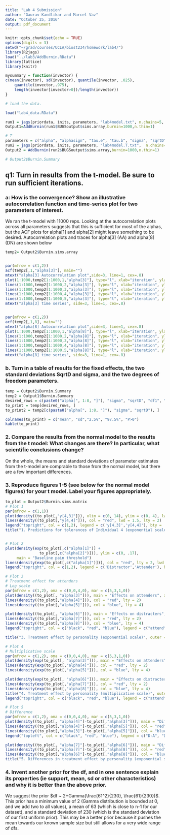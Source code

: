 ```yaml
---
title: "Lab 4 Submission"
author: "Gaurav Kandlikar and Marcel Vaz"
date: "October 25, 2016"
output: pdf_document
---
```


```r
knitr::opts_chunk$set(echo = TRUE)
options(digits = 3)
setwd("~/grad/courses/UCLA/biost234/homework/lab4/")
library(R2jags)
load("../lab3/AddBurnin.RData")
library(lattice)
library(knitr)

mysummary = function(invector) {
c(mean(invector), sd(invector), quantile(invector, .025), 
	quantile(invector,.975),
	length(invector[invector>0])/length(invector))
}

# load the data.  

load("lab4_data.RData")
```

```r
run1 = jags(priordata, inits, parameters, "lab4model.txt", n.chains=5, n.iter=11000, n.burnin=0, n.thin=1)
Output1=AddBurnin(run1$BUGSoutput$sims.array,burnin=1000,n.thin=1)

# T
parameters = c("alpha", "alphasign", "tau.e", "tau.b", "sigma", "sqrtD", "rho", "beta[1:5]", "y[4,3:4]", "df1", "df2") 
run2 = jags(priordata, inits, parameters, "lab4model.T.txt",  n.chains=5, n.iter=11000, n.burnin=0, n.thin=1)
Output2 = AddBurnin(run2$BUGSoutput$sims.array,burnin=1000,n.thin=1)

# Output2$Burnin.Summary
```

## q1: Turn in results from the t-model.  Be sure to run sufficient iterations.  

### a: How is the convergence?  Show an illustrative autocorrelation function and time-series plot for two parameters of interest.

We ran the t-model with 11000 reps. Looking at the autocorrelation plots across all parameters suggests that this is sufficient for most of the alphas, but the ACF plots for alpha[1] and alpha[2] might leave something to be desired. Autocorrelation plots and traces for alpha[3] (AA) and alpha[8] (DN) are shown below

```r
temp2= Output2$Burnin.sims.array


par(mfrow = c(1,2))
acf(temp2[,1,"alpha[3]"], main="") 
mtext("alpha[3] Autocorrelation plot",side=3, line=1, cex=.8)
plot(1:1000,temp2[1:1000,1,"alpha[3]"], type="l", xlab="iteration", ylab="", lwd = 0.5)  
lines(1:1000,temp2[1:1000,2,"alpha[3]"], type="l", xlab="iteration", ylab="", col = 2, lwd = 0.5)  
lines(1:1000,temp2[1:1000,3,"alpha[3]"], type="l", xlab="iteration", ylab="", col = 3, lwd = 0.5)  
lines(1:1000,temp2[1:1000,4,"alpha[3]"], type="l", xlab="iteration", ylab="", col = 4, lwd = 0.5)  
lines(1:1000,temp2[1:1000,5,"alpha[3]"], type="l", xlab="iteration", ylab="", col = 5, lwd = 0.5)  
mtext("alpha[3] time series", side=3, line=1, cex=.8)


par(mfrow = c(1,2))
acf(temp2[,1,8], main="") 
mtext("alpha[8] Autocorrelation plot",side=3, line=1, cex=.8)
plot(1:1000,temp2[1:1000,1,"alpha[8]"], type="l", xlab="iteration", ylab="", lwd = 0.5)  
lines(1:1000,temp2[1:1000,2,"alpha[8]"], type="l", xlab="iteration", ylab="", col = 2, lwd = 0.5)  
lines(1:1000,temp2[1:1000,3,"alpha[8]"], type="l", xlab="iteration", ylab="", col = 3, lwd = 0.5)  
lines(1:1000,temp2[1:1000,4,"alpha[8]"], type="l", xlab="iteration", ylab="", col = 4, lwd = 0.5)  
lines(1:1000,temp2[1:1000,5,"alpha[8]"], type="l", xlab="iteration", ylab="", col = 5, lwd = 0.5)  
mtext("alpha[8] time series", side=3, line=1, cex=.8)

```

### b. Turn in a table of results for the fixed effects, the two standard deviations SqrtD and sigma, and the two degrees of freedom parameters.

```r
temp = Output2$Burnin.Summary
temp2 = Output1$Burnin.Summary
desired_rows = c(paste0("alpha[", 1:8, "]"), "sigma", "sqrtD", "df1", "df2")
to_print = temp[desired_rows, ]
to_print2 = temp2[c(paste0("alpha[", 1:8, "]"), "sigma", "sqrtD"), ]

colnames(to_print) = c("mean", "sd","2.5%", "97.5%", "P>0")
kable(to_print)
```


### 2. Compare the results from the normal model to the results from the t model:  What changes are there?  In particular, what scientific conclusions change?

On the whole, the means and standard deviations of parameter estimates from the t-model are comprable to those from the normal model, but there are a few important differences.  

\begin{itemize}  
\item The mean of alpha[2] has been reduced from ~0.329 in the Normal model to ~0.26 in the t-model. The standard deviation is largely unchanged. This suggests that the "benefit" of being a distracter is less dramatic than estimated by the normal model
\item The mean of alpha[7] has been reduced from ~0.39 in the Normal model to ~0.21 in the t-model. This suggests that the benefit of teaching distractors to distract may be less dramatic than estimated by the normal model. 
\item The 95CI of alpha[6] spanned 0 in the normal model, but is completely negative in the t-model. This suggests that teaching distracters to attend strongly reduces their pain tolerance (on this scale)
\end{itemize}

### 3. Reproduce figures 1-5 (see below for the normal model figures) for your t model. Label your figures appropriately. 

```r
to_plot = Output2$Burnin.sims.matrix
# Plot 1
par(mfrow = c(1,1))
plot(density((to_plot[,"y[4,3]"])), xlim = c(0, 14), ylim = c(0, 4), lwd = 1.5, xlab = "ln(time) (seconds)", main = "")
lines(density((to_plot[,"y[4,4]"])), col = "red", lwd = 1.5, lty = 2)
legend("topright", col = c(1,2), legend = c('y[4,3]','y[4,4]'), bty = 'n', lty = c(1,2))
title("1. Predictions for tolerances of Individual 4 (exponential scale)")


# Plot 2
plot(density(exp(to_plot[,c("alpha[1]")] + 
               to_plot[,c("alpha[2]")])), ylim = c(0, .17), 
     main = "Baseline pain threshold")
lines(density(exp(to_plot[,c("alpha[1]")])), col = "red", lty = 2, lwd = 1.5)
legend("topright", col = c(1,2), legend = c('Distractor','Attender'), bty = 'n', lty = c(1,2), lwd = 2)
```

```r

# Plot 3
# Treatment effect for attenders
# Log scale
par(mfrow = c(1,2), oma = c(0,0,4,0), mar = c(5,3,1,0))
plot(density((to_plot[, "alpha[3]"])), main = "Effects on attenders", xlab = "ln(seconds)", lty = 1)
lines(density((to_plot[,"alpha[4]"])), col = "red", lty = 2)
lines(density((to_plot[,"alpha[5]"])), col = "blue", lty = 4)

plot(density((to_plot[, "alpha[6]"])), main = "Effects on distracters", xlab = "ln(seconds)", lty = 1, xlim = c(-1, 1.5))
lines(density((to_plot[,"alpha[7]"])), col = "red", lty = 2)
lines(density((to_plot[,"alpha[8]"])), col = "blue", lty = 4)
legend("topright", col = c("black", "red", "blue"), legend = c("attend", "distract", "null"), lty = c(1,2,4), bty = "n", cex = 0.8)

title("3. Treatment effect by personality (exponential scale)", outer = T)

# Plot 4
# Multiplicative scale
par(mfrow = c(1,2), oma = c(0,0,4,0), mar = c(5,3,1,0))
plot(density(exp(to_plot[, "alpha[3]"])), main = "Effects on attenders", xlab = "seconds", ylim = c(0, 4), lty = 1)
lines(density(exp(to_plot[,"alpha[4]"])), col = "red", lty = 2)
lines(density(exp(to_plot[,"alpha[5]"])), col = "blue", lty = 4)

plot(density(exp(to_plot[, "alpha[6]"])), main = "Effects on distracters", xlab = "seconds", xlim = c(0,2.5), lty = 1)
lines(density(exp(to_plot[,"alpha[7]"])), col = "red", lty = 2)
lines(density(exp(to_plot[,"alpha[8]"])), col = "blue", lty = 4)
title("4. Treatment effect by personality (multiplicative scale)", outer = T)
legend("topright", col = c("black", "red", "blue"), legend = c("attend", "distract", "null"), lty = c(1,2,4), bty = "n", cex = 0.8)

# Plot 5
# Difference
par(mfrow = c(1,2), oma = c(0,0,4,0), mar = c(5,3,1,0))
plot(density((to_plot[, "alpha[4]"]-to_plot[,"alpha[3]"])), main = "Differences for attenders", xlab = "seconds", ylim = c(0, 3), lty = 1)
lines(density((to_plot[,"alpha[4]"]-to_plot[,"alpha[5]"])), col = "red", lty = 2)
lines(density((to_plot[,"alpha[3]"]-to_plot[,"alpha[5]"])), col = "blue", lty = 4)
legend("topleft", col = c("black", "red", "blue"), legend = c("D-A", "D-N", "A-N"), lty = c(1,2,4), bty = "n", cex = 0.8)

plot(density((to_plot[, "alpha[7]"]-to_plot[,"alpha[6]"])), main = "Differences for attenders", xlab = "seconds", ylim = c(0, 2.5), xlim = c(-1.5, 1.75), lty = 1)
lines(density((to_plot[,"alpha[7]"]-to_plot[,"alpha[8]"])), col = "red", lty = 2)
lines(density((to_plot[,"alpha[6]"]-to_plot[,"alpha[8]"])), col = "blue", lty = 4)
title("5. Differences in treatment effect by personality (exponential scale)" ,outer = T)
```


### 4. Invent another prior for the df, and in one sentence explain its properties (ie support, mean, sd or other characteristics) and why it is better than the above prior.  
We suggest the prior $df ~ 2+Gamma(\frac{61^2}{230}, \frac{61}{230})$. This prior has a minimum value of 2 (Gamma distribution is bounded at 0, and we add two to all values), a mean of 63 (which is close to n-1 for our dataset), and a standard deviation of 230 (which is the standard deviation of our first uniform prior). This may be a better prior because it pushes the mean towards our known sample size but still allows for a very wide range of dfs. 
